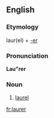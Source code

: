 ==English==

===Etymology===
laur(el) + [[-er]]

===Pronunciation===
'''Lau"rer'''
{{rfp|lang=en}}

===Noun===
{{head|en|noun}}

# {{label|en|obsolete}} [[laurel]]
#: {{rfquotek|Geoffrey Chaucer}}

[[fr:laurer]]